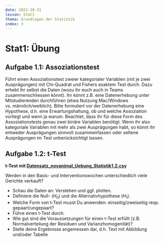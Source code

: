 ```yaml
---
date: 2022-10-31
lesson: Stat1
thema: Grundlagen der Statistik
index: 3
---
```


# Stat1: Übung

## Aufgabe 1.1: Assoziationstest

Führt einen Assoziationstest zweier kategorialer Variablen (mit je zwei Ausprägungen) mit Chi-Quadrat und Fishers exaktem Test durch. Dazu erhebt ihr selbst die Daten (wozu ihr euch auch in Teams zusammenschliessen könnt). Ihr könnt z.B. eine Datenerhebung unter Mitstudierenden durchführen (etwa Nutzung Mac/Windows vs. männlich/weiblich). Bitte formuliert vor der Datenerhebung eine Hypothese, d.h. eine Erwartungshaltung, ob und welche Assoziation vorliegt und wenn ja warum. Beachtet, dass ihr für diese Form des Assoziationstests genau zwei binäre Variablen benötigt. Wenn ihr also kategoriale Variablen mit mehr als zwei Ausprägungen habt, so könnt ihr entweder Ausprägungen sinnvoll zusammenfassen oder seltene Ausprägungen im Test unberücksichtigt lassen.

## Aufgabe 1.2: t-Test

**t-Test mit [Datensatz_novanimal_Uebung_Statistik1.2.csv](https://moodle.zhaw.ch/mod/resource/view.php?id=662330)**

Werden in den Basis- und Interventionswochen unterschiedlich viele Gerichte verkauft?

-   Schau die Daten an: Verstehen und ggf. plotten.
-   Definiere die Null- ($H_0$) und die Alternativhypothese ($H_1$).
-   Welche Form von t-Test musst Du anwenden: einseitig/zweiseitig resp. gepaart/ungepaart?
-   Führe einen t-Test durch.
-   Wie gut sind die Voraussetzungen für einen t-Test erfüllt (z.B. Normalverteilung der Residuen und Varianzhomogenität)?
-   Stelle deine Ergebnisse angemessen dar, d.h. Text mit Abbildung und/oder Tabelle
